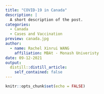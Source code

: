 ```yaml
---
title: "COVID-19 in Canada"
description: |
  A short description of the post.
categories:
  - Canada
  - Cases and Vaccination
preview: canada.jpg
author:
  - name: Rachel Xinrui WANG
    affiliation: MBAt - Monash Univeristy
date: 09-12-2021
output:
  distill::distill_article:
    self_contained: false
---
```


```r
knitr::opts_chunk$set(echo = FALSE)
```
